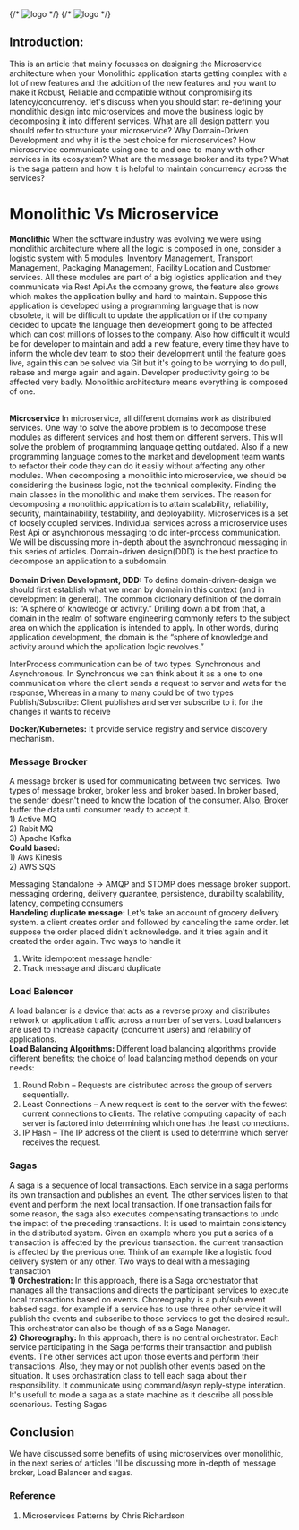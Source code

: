 
<div className={styles["Welcome"]}>
  {/* <img src={naviLogo} className={styles["logo-navi"]} alt="logo" /> */}
  {/* <img src={reactLogo} className={styles["logo-react"]} alt="logo" /> */}
</div>


## Introduction: 
<div className={styles["justifyContent"]}>
This is an article that mainly focusses on designing the Microservice architecture when your 
Monolithic application starts getting complex with a lot of new features and the addition of 
the new features and you want to make it Robust, Reliable and compatible without compromising 
its latency/concurrency. let's discuss when you should start re-defining your monolithic design 
into microservices and move the business logic by decomposing it into different services. 
What are all design pattern you should refer to structure your microservice? 
Why Domain-Driven Development and why it is the best choice for microservices? 
How microservice communicate using one-to and one-to-many with other services in its ecosystem? 
What are the message broker and its type? What is the saga pattern and how it is helpful 
to maintain concurrency across the services?
</div>

# Monolithic Vs Microservice 
<div className={styles["justifyContent"]}>
<b>Monolithic</b> When the software industry was evolving we were using monolithic architecture where all the logic is 
composed in one, consider a logistic system with 5 modules, Inventory Management, Transport Management, Packaging 
Management, Facility Location and Customer services. All these modules are part of a big logistics application and 
they communicate via Rest Api.As the company grows, the feature also grows which makes the application bulky and hard to
maintain. Suppose this application is developed using a programming language that is now obsolete, it will be difficult to 
update the application or if the company decided to update the language then development going to be affected which can cost
millions of losses to the company. Also how difficult it would be for developer to maintain and add a new feature, every time
they have to inform the whole dev  team to stop their development until the feature goes live, again this can be solved via 
Git but it's going to be worrying to do pull, rebase and merge again and again. Developer productivity going to be affected 
very badly. Monolithic architecture means everything is composed of one.

<br/>
<br/>

<b>Microservice</b>  In microservice, all different domains work as distributed services. One way to solve the above problem 
is to decompose these modules as different services and host them on different servers. This will solve the problem of 
programming language getting outdated. Also if a new programming language comes to the market and development team wants 
to refactor their code they can do it easily without affecting any other modules. When decomposing a monolithic into microservice, 
we should be considering the business logic, not the technical complexity. Finding the main classes in the monolithic and make 
them services. The reason for decomposing a monolithic application is to attain scalability, reliability, security, 
maintainability, testability, and deployability. Microservices is a set of loosely coupled services. Individual services 
across a microservice uses Rest Api or asynchronous messaging to do inter-process communication. We will be discussing 
more in-depth about the asynchronoud messaging in this series of articles. Domain-driven design(DDD) is the best practice 
to decompose an application to a subdomain. 
<br/>
<br/>
<b> Domain Driven Development, DDD: </b>To define domain-driven-design we should first establish what we mean by domain in 
this context (and in development in general). The common dictionary definition of the domain is: “A sphere of knowledge or 
activity.” Drilling down a bit from that, a domain in the realm of software engineering commonly refers to the subject 
area on which the application is intended to apply. In other words, during application development, the domain is the
“sphere of knowledge and activity around which the application logic revolves.”


InterProcess communication can be of two types. Synchronous and Asynchronous. In Synchronous we can think about it as a one 
to one communication where the client sends a request to server and wats for the response, Whereas in a many to many could 
be of two types Publish/Subscribe: Client publishes and server subscribe to it for the changes it wants to receive
</div>
<p className={styles["justifyContent"]}>
<b>Docker/Kubernetes:</b> It provide service registry and service discovery mechanism. 
</p>

### Message Brocker
<div className={styles["justifyContent"]}>
A message broker is used for communicating between two services. Two types of message broker, broker less and broker based.
In broker based, the sender doesn't need to know the location of the consumer. Also, Broker buffer the data until consumer 
ready to accept it.<br/>
1) Active MQ <br/>
2) Rabit MQ <br/>
3) Apache Kafka <br/>
<b>Could based:<br/></b>
1) Aws Kinesis<br/>
2) AWS SQS

Messaging Standalone -> AMQP and STOMP does message broker support. messaging ordering, delivery guarantee, persistence, 
durability scalability, latency, competing consumers<br/>
<b>Handeling duplicate message:</b> 
Let's take an account of grocery delivery system. a client creates order and followed by canceling the same order. 
let suppose the order placed didn't acknowledge. and it tries again and it created the order again. 
Two ways to handle it<br/>
1) Write idempotent message handler<br/>
2) Track message and discard duplicate
</div>

### Load Balencer
<div className={styles["justifyContent"]}>
A load balancer is a device that acts as a reverse proxy and distributes network or application traffic across a 
number of servers. Load balancers are used to increase capacity (concurrent users) and reliability of applications.
<br/>
<b>Load Balancing Algorithms: </b>
Different load balancing algorithms provide different benefits; the choice of load balancing method depends on your needs: <br/>

1) Round Robin – Requests are distributed across the group of servers sequentially.<br/>
2) Least Connections – A new request is sent to the server with the fewest current connections to clients. 
The relative computing capacity of each server is factored into determining which one has the least connections.<br/>
3) IP Hash – The IP address of the client is used to determine which server receives the request.
</div>

### Sagas
<div className={styles["justifyContent"]}>
A saga is a sequence of local transactions. Each service in a saga performs its own transaction and publishes an event. 
The other services listen to that event and perform the next local transaction. If one transaction fails for some reason, 
the saga also executes compensating transactions to undo the impact of the preceding transactions.
It is used to maintain consistency in the distributed system. Given an example where you put a series of
a transaction is affected by the previous transaction. the current transaction is affected by the previous one. 
Think of an example like a logistic food delivery system or any other. Two ways to deal with a messaging transaction <br/>
<b>1) Orchestration:</b> In this approach, there is a Saga orchestrator that manages all the transactions and directs the 
participant services to execute local transactions based on events. Choreography is a pub/sub event babsed saga. for example if 
a service has to use three other service it will publish the events
and subscribe to those services to get the desired result.
This orchestrator can also be though of as a Saga Manager. <br/>
<b>2) Choreography: </b>In this approach, there is no central orchestrator. Each service participating in the Saga performs 
their transaction and publish events. The other services 
act upon those events and perform their transactions. Also, they may or not publish other events based on the situation. 
It uses orchastration class to tell each saga about their responsibility.
It communicate using command/asyn reply-stype interation. 
It's usefull to mode a saga as a state machine as it describe all possible scenarious. Testing Sagas



</div>

## Conclusion
We have discussed some benefits of using microservices over monolithic, in the next series of articles 
I'll be discussing more in-depth of message broker, Load Balancer and sagas. 


### Reference
1. Microservices Patterns by Chris Richardson
<!-- 
<div>
 Aggregate: Take an example of an logistic company, which consist of fleet system, facility system, delivery system. Fist mile,
 mid mile and last mile. All these are noun.
 Patter aggregation: Organise a domain model as a collection of Aggregates, each of which is a group of objects that can be treated
 as a unit. 

 </div> -->